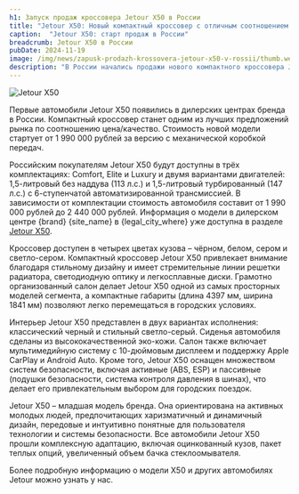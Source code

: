```yaml
---
h1: Запуск продаж кроссовера Jetour X50 в России
title: "Jetour X50: Новый компактный кроссовер с отличным соотношением цена/качество"
caption:  "Jetour X50: старт продаж в России"
breadcrumb: Jetour X50 в России
pubDate: 2024-11-19
image: /img/news/zapusk-prodazh-krossovera-jetour-x50-v-rossii/thumb.webp
description: "В России начались продажи нового компактного кроссовера Jetour X50. Узнайте о ценах, характеристиках и преимуществах этой модели, которая предлагает отличное соотношение цена/качество."
---
```




<picture>
    <source media="(min-width: 1025px)" srcset="/img/news/zapusk-prodazh-krossovera-jetour-x50-v-rossii/banner_1920x1080.webp" />
    <source media="(min-width: 320px)" srcset="/img/news/zapusk-prodazh-krossovera-jetour-x50-v-rossii/thumb.webp" />
    <img src="/img/news/zapusk-prodazh-krossovera-jetour-x50-v-rossii/banner_1920x1080.webp" class="mb-10" alt="Jetour X50" />
</picture>

Первые автомобили Jetour X50 появились в дилерских центрах бренда в России. Компактный кроссовер станет одним из лучших предложений рынка по соотношению цена/качество. Стоимость новой модели стартует от 1 990 000 рублей за версию с механической коробкой передач. 

Российским покупателям Jetour X50 будут доступны в трёх комплектациях: Comfort, Elite и Luxury и двумя вариантами двигателей: 1,5-литровый без наддува (113 л.с.) и 1,5-литровый турбированный (147 л.с.) с 6-ступенчатой автоматизированной трансмиссией. В зависимости от комплектации стоимость автомобиля составит от 1 990 000 рублей до 2 440 000 рублей. Информация о модели в дилерском центре {brand} {site_name} в {legal_city_where} уже доступна в разделе [Jetour X50](/models/x50/).

Кроссовер доступен в четырех цветах кузова – чёрном, белом, сером и светло-сером. Компактный кроссовер Jetour X50 привлекает внимание благодаря стильному дизайну и имеет стремительные линии решетки радиатора, светодиодную оптику и легкосплавные диски. Грамотно организованный салон делает Jetour X50 одной из самых просторных моделей сегмента, а компактные габариты (длина 4397 мм, ширина 1841 мм) позволяют легко перемещаться в городских условиях.  

Интерьер Jetour Х50 представлен в двух вариантах исполнения: классический черный и стильный светло-серый. Сиденья автомобиля сделаны из высококачественной эко-кожи. Салон также включает мультимедийную систему с 10-дюймовым дисплеем и поддержку Apple CarPlay и Android Auto. Кроме того, Jetour X50 оснащен множеством систем безопасности, включая активные (ABS, ESP) и пассивные (подушки безопасности, система контроля давления в шинах), что делает его привлекательным выбором для городских поездок. 

Jetour X50 – младшая модель бренда. Она ориентирована на активных молодых людей, предпочитающих харизматичный и динамичный дизайн, передовые и интуитивно понятные для пользователя технологии и системы безопасности. Все автомобили Jetour X50 прошли комплексную адаптацию, включая оцинкованный кузов, пакет теплых опций, увеличенный объем бачка стеклоомывателя. 

Более подробную информацию о модели X50 и других автомобилях Jetour можно узнать у нас.

<SpecialSalonsInfo dataFormName="Узнать подробнее. Jetour X50 старт продаж в России" />